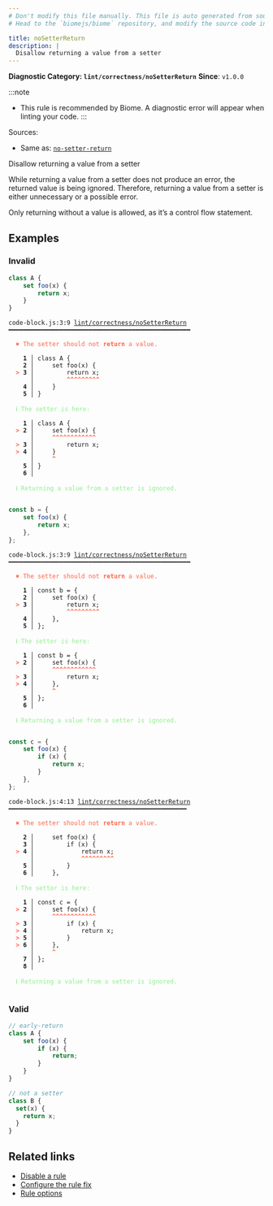 ```yaml
---
# Don't modify this file manually. This file is auto generated from source, and you will lose your changes next time the website is built.
# Head to the `biomejs/biome` repository, and modify the source code in there.

title: noSetterReturn
description: |
  Disallow returning a value from a setter
---
```


**Diagnostic Category: `lint/correctness/noSetterReturn`**
<Tabs>
<TabItem label="JavaScript (and super languages)" icon="seti:javascript">
**Since**: `v1.0.0`

:::note
- This rule is recommended by Biome. A diagnostic error will appear when linting your code.
:::

Sources: 
- Same as: <a href="https://eslint.org/docs/latest/rules/no-setter-return" target="_blank"><code>no-setter-return</code></a>

Disallow returning a value from a setter

While returning a value from a setter does not produce an error, the returned value is being ignored. Therefore, returning a value from a setter is either unnecessary or a possible error.

Only returning without a value is allowed, as it’s a control flow statement.

## Examples

### Invalid

```js
class A {
    set foo(x) {
        return x;
    }
}
```

<pre class="language-text"><code class="language-text">code-block.js:3:9 <a href="https://biomejs.dev/linter/rules/no-setter-return">lint/correctness/noSetterReturn</a> ━━━━━━━━━━━━━━━━━━━━━━━━━━━━━━━━━━━━━━━━━━━━━━━━━━<br /><br />  <strong><span style="color: Tomato;">✖</span></strong> <span style="color: Tomato;">The setter should not </span><span style="color: Tomato;"><strong>return</strong></span><span style="color: Tomato;"> a value.</span><br />  <br />    <strong>1 │ </strong>class A &#123;<br />    <strong>2 │ </strong>    set foo(x) &#123;<br />  <strong><span style="color: Tomato;">&gt;</span></strong> <strong>3 │ </strong>        return x;<br />   <strong>   │ </strong>        <strong><span style="color: Tomato;">^</span></strong><strong><span style="color: Tomato;">^</span></strong><strong><span style="color: Tomato;">^</span></strong><strong><span style="color: Tomato;">^</span></strong><strong><span style="color: Tomato;">^</span></strong><strong><span style="color: Tomato;">^</span></strong><strong><span style="color: Tomato;">^</span></strong><strong><span style="color: Tomato;">^</span></strong><strong><span style="color: Tomato;">^</span></strong><br />    <strong>4 │ </strong>    &#125;<br />    <strong>5 │ </strong>&#125;<br />  <br />  <strong><span style="color: lightgreen;">ℹ</span></strong> <span style="color: lightgreen;">The setter is here:</span><br />  <br />    <strong>1 │ </strong>class A &#123;<br />  <strong><span style="color: Tomato;">&gt;</span></strong> <strong>2 │ </strong>    set foo(x) &#123;<br />   <strong>   │ </strong>    <strong><span style="color: Tomato;">^</span></strong><strong><span style="color: Tomato;">^</span></strong><strong><span style="color: Tomato;">^</span></strong><strong><span style="color: Tomato;">^</span></strong><strong><span style="color: Tomato;">^</span></strong><strong><span style="color: Tomato;">^</span></strong><strong><span style="color: Tomato;">^</span></strong><strong><span style="color: Tomato;">^</span></strong><strong><span style="color: Tomato;">^</span></strong><strong><span style="color: Tomato;">^</span></strong><strong><span style="color: Tomato;">^</span></strong><strong><span style="color: Tomato;">^</span></strong><br />  <strong><span style="color: Tomato;">&gt;</span></strong> <strong>3 │ </strong>        return x;<br />  <strong><span style="color: Tomato;">&gt;</span></strong> <strong>4 │ </strong>    &#125;<br />   <strong>   │ </strong>    <strong><span style="color: Tomato;">^</span></strong><br />    <strong>5 │ </strong>&#125;<br />    <strong>6 │ </strong><br />  <br />  <strong><span style="color: lightgreen;">ℹ</span></strong> <span style="color: lightgreen;">Returning a value from a setter is ignored.</span><br />  <br /></code></pre>

```js
const b = {
    set foo(x) {
        return x;
    },
};
```

<pre class="language-text"><code class="language-text">code-block.js:3:9 <a href="https://biomejs.dev/linter/rules/no-setter-return">lint/correctness/noSetterReturn</a> ━━━━━━━━━━━━━━━━━━━━━━━━━━━━━━━━━━━━━━━━━━━━━━━━━━<br /><br />  <strong><span style="color: Tomato;">✖</span></strong> <span style="color: Tomato;">The setter should not </span><span style="color: Tomato;"><strong>return</strong></span><span style="color: Tomato;"> a value.</span><br />  <br />    <strong>1 │ </strong>const b = &#123;<br />    <strong>2 │ </strong>    set foo(x) &#123;<br />  <strong><span style="color: Tomato;">&gt;</span></strong> <strong>3 │ </strong>        return x;<br />   <strong>   │ </strong>        <strong><span style="color: Tomato;">^</span></strong><strong><span style="color: Tomato;">^</span></strong><strong><span style="color: Tomato;">^</span></strong><strong><span style="color: Tomato;">^</span></strong><strong><span style="color: Tomato;">^</span></strong><strong><span style="color: Tomato;">^</span></strong><strong><span style="color: Tomato;">^</span></strong><strong><span style="color: Tomato;">^</span></strong><strong><span style="color: Tomato;">^</span></strong><br />    <strong>4 │ </strong>    &#125;,<br />    <strong>5 │ </strong>&#125;;<br />  <br />  <strong><span style="color: lightgreen;">ℹ</span></strong> <span style="color: lightgreen;">The setter is here:</span><br />  <br />    <strong>1 │ </strong>const b = &#123;<br />  <strong><span style="color: Tomato;">&gt;</span></strong> <strong>2 │ </strong>    set foo(x) &#123;<br />   <strong>   │ </strong>    <strong><span style="color: Tomato;">^</span></strong><strong><span style="color: Tomato;">^</span></strong><strong><span style="color: Tomato;">^</span></strong><strong><span style="color: Tomato;">^</span></strong><strong><span style="color: Tomato;">^</span></strong><strong><span style="color: Tomato;">^</span></strong><strong><span style="color: Tomato;">^</span></strong><strong><span style="color: Tomato;">^</span></strong><strong><span style="color: Tomato;">^</span></strong><strong><span style="color: Tomato;">^</span></strong><strong><span style="color: Tomato;">^</span></strong><strong><span style="color: Tomato;">^</span></strong><br />  <strong><span style="color: Tomato;">&gt;</span></strong> <strong>3 │ </strong>        return x;<br />  <strong><span style="color: Tomato;">&gt;</span></strong> <strong>4 │ </strong>    &#125;,<br />   <strong>   │ </strong>    <strong><span style="color: Tomato;">^</span></strong><br />    <strong>5 │ </strong>&#125;;<br />    <strong>6 │ </strong><br />  <br />  <strong><span style="color: lightgreen;">ℹ</span></strong> <span style="color: lightgreen;">Returning a value from a setter is ignored.</span><br />  <br /></code></pre>

```js
const c = {
    set foo(x) {
        if (x) {
            return x;
        }
    },
};
```

<pre class="language-text"><code class="language-text">code-block.js:4:13 <a href="https://biomejs.dev/linter/rules/no-setter-return">lint/correctness/noSetterReturn</a> ━━━━━━━━━━━━━━━━━━━━━━━━━━━━━━━━━━━━━━━━━━━━━━━━━<br /><br />  <strong><span style="color: Tomato;">✖</span></strong> <span style="color: Tomato;">The setter should not </span><span style="color: Tomato;"><strong>return</strong></span><span style="color: Tomato;"> a value.</span><br />  <br />    <strong>2 │ </strong>    set foo(x) &#123;<br />    <strong>3 │ </strong>        if (x) &#123;<br />  <strong><span style="color: Tomato;">&gt;</span></strong> <strong>4 │ </strong>            return x;<br />   <strong>   │ </strong>            <strong><span style="color: Tomato;">^</span></strong><strong><span style="color: Tomato;">^</span></strong><strong><span style="color: Tomato;">^</span></strong><strong><span style="color: Tomato;">^</span></strong><strong><span style="color: Tomato;">^</span></strong><strong><span style="color: Tomato;">^</span></strong><strong><span style="color: Tomato;">^</span></strong><strong><span style="color: Tomato;">^</span></strong><strong><span style="color: Tomato;">^</span></strong><br />    <strong>5 │ </strong>        &#125;<br />    <strong>6 │ </strong>    &#125;,<br />  <br />  <strong><span style="color: lightgreen;">ℹ</span></strong> <span style="color: lightgreen;">The setter is here:</span><br />  <br />    <strong>1 │ </strong>const c = &#123;<br />  <strong><span style="color: Tomato;">&gt;</span></strong> <strong>2 │ </strong>    set foo(x) &#123;<br />   <strong>   │ </strong>    <strong><span style="color: Tomato;">^</span></strong><strong><span style="color: Tomato;">^</span></strong><strong><span style="color: Tomato;">^</span></strong><strong><span style="color: Tomato;">^</span></strong><strong><span style="color: Tomato;">^</span></strong><strong><span style="color: Tomato;">^</span></strong><strong><span style="color: Tomato;">^</span></strong><strong><span style="color: Tomato;">^</span></strong><strong><span style="color: Tomato;">^</span></strong><strong><span style="color: Tomato;">^</span></strong><strong><span style="color: Tomato;">^</span></strong><strong><span style="color: Tomato;">^</span></strong><br />  <strong><span style="color: Tomato;">&gt;</span></strong> <strong>3 │ </strong>        if (x) &#123;<br />  <strong><span style="color: Tomato;">&gt;</span></strong> <strong>4 │ </strong>            return x;<br />  <strong><span style="color: Tomato;">&gt;</span></strong> <strong>5 │ </strong>        &#125;<br />  <strong><span style="color: Tomato;">&gt;</span></strong> <strong>6 │ </strong>    &#125;,<br />   <strong>   │ </strong>    <strong><span style="color: Tomato;">^</span></strong><br />    <strong>7 │ </strong>&#125;;<br />    <strong>8 │ </strong><br />  <br />  <strong><span style="color: lightgreen;">ℹ</span></strong> <span style="color: lightgreen;">Returning a value from a setter is ignored.</span><br />  <br /></code></pre>

### Valid

```js
// early-return
class A {
    set foo(x) {
        if (x) {
            return;
        }
    }
}
```

```js
// not a setter
class B {
  set(x) {
    return x;
  }
}
```

## Related links

- [Disable a rule](/linter/#disable-a-lint-rule)
- [Configure the rule fix](/linter#configure-the-rule-fix)
- [Rule options](/linter/#rule-options)

</TabItem>
</Tabs>

